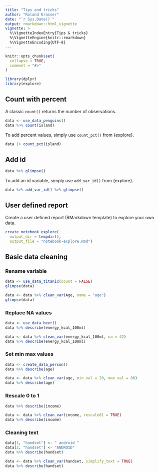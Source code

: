 ```yaml
---
title: "Tips and tricks"
author: "Roland Krasser"
date: "`r Sys.Date()`"
output: rmarkdown::html_vignette
vignette: >
  %\VignetteIndexEntry{Tips & tricks}
  %\VignetteEngine{knitr::rmarkdown}
  %\VignetteEncoding{UTF-8}
---
```


```r
knitr::opts_chunk$set(
  collapse = TRUE,
  comment = "#>"
)
```

```r
library(dplyr)
library(explore)
```

## Count with percent

A classic `count()` returns the number of observations.

```r
data <- use_data_penguins()
data %>% count(island)
```

To add percent values, simply use `count_pct()` from {explore}.

```r
data |> count_pct(island)
```

## Add id

```r
data %>% glimpse()
```

To add an id variable, simply use `add_var_id()` from {explore}.

```r
data %>% add_var_id() %>% glimpse()
```

## User defined report

Create a user defined report (RMarkdown template) to explore your own data.

```r
create_notebook_explore(
  output_dir = tempdir(),
  output_file = "notebook-explore.Rmd")
```

## Basic data cleaning

### Rename variable

```r
data <- use_data_titanic(count = FALSE)
glimpse(data)
```

```r
data <- data %>% clean_var(Age, name = "age")
glimpse(data)
```

### Replace NA values

```r
data <- use_data_beer()
data %>% describe(energy_kcal_100ml)
```

```r
data <- data %>% clean_var(energy_kcal_100ml, na = 42)
data %>% describe(energy_kcal_100ml)
```

### Set min max values

```r
data <- create_data_person()
data %>% describe(age)
```

```r
data <- data %>% clean_var(age, min_val = 20, max_val = 80)
data %>% describe(age)
```

### Rescale 0 to 1

```r
data %>% describe(income)
```

```r
data <- data %>% clean_var(income, rescale01 = TRUE)
data %>% describe(income)
```

### Cleaning text

```r
data[1, "handset"] <- " android "
data[2, "handset"] <- "ANDROID"
data %>% describe(handset)
```
```r
data <- data %>% clean_var(handset, simplify_text = TRUE)
data %>% describe(handset)
```
